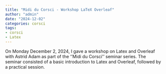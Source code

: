 ```yaml
---
title: "Midi du Corsci - Workshop LaTeX Overleaf"
author: "admin"
date: "2024-12-02"
categories: corsci
tags:
- corsci
- Latex
---
```



On Monday December 2, 2024, I gave a workshop on Latex and Overleaf with Astrid Adam as part of the ''Midi du Corsci'' seminar series. The seminar consisted of a basic introduction to Latex and Overleaf, followed by a practical session.